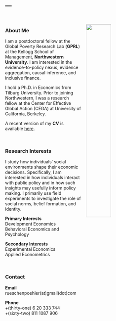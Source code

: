 ---
---


<link rel="stylesheet" href="styles.css" type="text/css">

<img src="pics/JRUE_GPRL2024_formal5.jpg" style="width:40%; border:0px solid; margin-left: 15px; margin-right: 40px; margin-top: 30px; " align="right">

<br>

### About Me

<p>

I am a postdoctoral fellow at the Global Poverty Research Lab (**GPRL**) at the Kellogg School of Management, **Northwestern University**. I am interested in the evidence-to-policy nexus, evidence aggregation, causal inference, and inclusive finance.

I hold a Ph.D. in Economics from Tilburg University. Prior to joining Northwestern, I was a research fellow at the Center for Effective Global Action (CEGA) at University of California, Berkeley.

A recent version of my **CV** is available <a href="files/Rueschenpoehler_CV_Jan2025.pdf" target="_blank">here</a>.

<br>

### Research Interests    

<p>

I study how individuals' social environments shape their economic decisions. Specifically, I am interested in how individuals interact with public policy and in how such insights may usefully inform policy making. I primarily use field experiments to investigate the role of social norms, belief formation, and identity.


**Primary Interests**  
Development Economics  
Behavioral Economics and Psychology  

**Secondary Interests**  
Experimental Economics  
Applied Econometrics

<br>


### Contact

<p>

**Email**  
rueschenpoehler(at)gmail(dot)com

<p>

**Phone**  
+(thirty-one) 6 20 333 744  
           +(sixty-two) 811 1087 906
